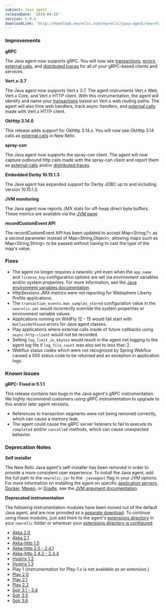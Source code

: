 ```yaml
---
subject: Java agent
releaseDate: '2019-04-24'
version: 5.0.0
downloadLink: 'http://download.newrelic.com/newrelic/java-agent/newrelic-agent/5.0.0'
---
```


### Improvements

**gRPC**

The Java agent now supports gRPC. You will now see [transactions](/docs/apm/applications-menu/monitoring/transactions-page-find-specific-performance-problems), [errors](/docs/apm/applications-menu/error-analytics/error-analytics-explore-events-behind-errors), [external calls](/docs/apm/applications-menu/monitoring/external-services-page), and [distributed traces](/docs/apm/distributed-tracing/getting-started/introduction-distributed-tracing) for all of your gRPC-based clients and services.

**Vert.x-3.7**

The Java agent now supports Vert.x 3.7. The agent instruments Vert.x Web, Vert.x Core, and Vert.x HTTP client. With this instrumentation, the agent will identify and name your [transactions](/docs/apm/applications-menu/monitoring/transactions-page-find-specific-performance-problems) based on Vert.x web routing paths. The agent will also time web handlers, track async handlers, and [external calls](/docs/apm/applications-menu/monitoring/external-services-page) made with Vert.x HTTP client.

**OkHttp 3.14.0**

This release adds support for OkHttp 3.14.x. You will now see OkHttp 3.14 calls as [external calls](/docs/apm/applications-menu/monitoring/external-services-page) in New Relic.

**spray-can**

The Java agent now supports the spray-can client. The agent will now capture outbound http calls made with the spray-can client and report them as [external calls](/docs/apm/applications-menu/monitoring/external-services-page) and/or [distributed traces](/docs/apm/distributed-tracing/getting-started/introduction-distributed-tracing).

**Embedded Derby 10.15.1.3**

The Java agent has expanded support for Derby JDBC up to and including version 10.15.1.3.

**JVM monitoring**

The Java agent now reports JMX stats for off-heap direct byte buffers. These metrics are available via the [JVM page](/docs/agents/java-agent/features/jvm-metrics-page)

**recordCustomEvent API**

The recordCustomEvent API has been updated to accept Map&lt;String,?> as a second parameter instead of Map&lt;String,Object>, allowing maps such as Map&lt;String,String> to be passed without having to cast the type of the map's value.

### Fixes

* The agent no longer requires a newrelic.yml even when the `app_name` and `license_key` configuration options are set via environment variables and/or system properties. For more information, see the [Java environment variables documentation](/docs/agents/java-agent/configuration/java-agent-configuration-config-file#Environment_Variables).
* HttpSessions JMX metrics were not reporting for Websphere Liberty Profile applications.
* The `transaction_events.max_samples_stored` configuration value in the `newrelic.yml` would incorrectly override the system properties or environment variable values.
* Applications running on WildFly 12 - 15 would fail start with `NoClassDefFound` errors for Java agent classes.
* Play applications where external calls inside of future callbacks using `async-http-client` would not be recorded.
* Setting `log_limit_in_kbytes` would result in the agent not logging to the agent log file if `log_file_count` was also set to less than 2.
* Webflux status codes which were not recognized by Spring Webflux caused a 500 status code to be returned and an exception in application logs.

### Known Issues

**gRPC: Fixed in 5.1.1**

This release contains two bugs in the Java agent's gRPC instrumentation. We highly recommend customers using gRPC instrumentation to upgrade to this and/or later agent versions.

* References to transaction segments were not being removed correctly, which can cause a memory leak.
* The agent could cause the gRPC server listeners to fail to execute its `completed` and/or `cancelled` methods, which can cause unexpected behavior.

### Deprecation Notes

**Self installer**

The New Relic Java agent's self-installer has been removed in order to provide a more consistent user experience. To install the Java agent, add the full path to the `newrelic.jar` to the `-javaagent` flag in your JVM options. For more information on installing the agent on specific [application servers](/docs/agents/java-agent/installation/include-java-agent-jvm-argument), [Docker](/docs/agents/java-agent/additional-installation/install-new-relic-java-agent-docker), [Maven](/docs/agents/java-agent/additional-installation/maven-installation-java), or [Gradle](/docs/agents/java-agent/additional-installation/install-java-agent-using-gradle), see the [JVM argument documentation](/docs/agents/java-agent/installation/include-java-agent-jvm-argument).

**Deprecated instrumentation**

The following instrumentation modules have been moved out of the default Java agent, and are now provided as a [separate download](/docs/agents/java-agent/instrumentation/additional-instrumentation-modules-java-agent). To continue using these modules, just add them to the agent's [extensions directory](/docs/agents/java-agent/configuration/java-agent-configuration-config-file#extensions-directory) in your `newrelic` folder or wherever your [extensions directory is configured](/docs/agents/java-agent/configuration/java-agent-configuration-config-file#cfg-extensions-dir).

* [Akka 2.0](/docs/agents/java-agent/instrumentation/additional-instrumentation-modules-java-agent#akka-20)
* [Akka 2.1](/docs/agents/java-agent/instrumentation/additional-instrumentation-modules-java-agent#akka-21)
* [Akka-http 1.0](/docs/agents/java-agent/instrumentation/additional-instrumentation-modules-java-agent#akka-http-10)
* [Akka-http 2.0 - 2.4.1](/docs/agents/java-agent/instrumentation/additional-instrumentation-modules-java-agent#akka-http-20)
* [Akka-http 2.4.2 - 2.4.4](/docs/agents/java-agent/instrumentation/additional-instrumentation-modules-java-agent#akka-http-242)
* [Hystrix 1.2](/docs/agents/java-agent/instrumentation/additional-instrumentation-modules-java-agent#hystrix-102)
* [Hystrix 1.3](https://docs.newrelic.com/docs/agents/java-agent/instrumentation/additional-instrumentation-modules-java-agent#hystrix-130)
* Play 1 (instrumentation for Play-1.x is not available as an extension.)
* [Play 2.0](/docs/agents/java-agent/instrumentation/additional-instrumentation-modules-java-agent#play-20)
* [Play 2.1](/docs/agents/java-agent/instrumentation/additional-instrumentation-modules-java-agent#play-21)
* [Play 2.2](/docs/agents/java-agent/instrumentation/additional-instrumentation-modules-java-agent#play22)
* [Solr 3.1 - 3.4](/docs/agents/java-agent/instrumentation/additional-instrumentation-modules-java-agent#solr-310)
* [Solr 3.5](/docs/agents/java-agent/instrumentation/additional-instrumentation-modules-java-agent#solr-350)
* [Solr 3.6](/docs/agents/java-agent/instrumentation/additional-instrumentation-modules-java-agent#solr-360)
